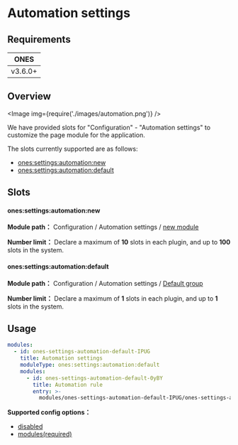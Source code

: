 
# Automation settings

## Requirements

|  ONES   |
| :-----: |
| v3.6.0+ |

## Overview

<Image img={require('./images/automation.png')} />

We have provided slots for "Configuration" - "Automation settings" to customize the page module for the application.

The slots currently supported are as follows:

- [ones:settings:automation:new](#onessettingsautomationnew)
- [ones:settings:automation:default](#onessettingsautomationdefault)

## Slots

#### ones:settings:automation:new

**Module path：** Configuration / Automation settings / [new module](../index.mdx#slot-hierarchy)

**Number limit：** Declare a maximum of **10** slots in each plugin, and up to **100** slots in the system.

#### ones:settings:automation:default

**Module path：** Configuration / Automation settings / [Default group](../index.mdx#slot-hierarchy)

**Number limit：** Declare a maximum of **1** slots in each plugin, and up to **1** slots in the system.

## Usage

```yaml
modules:
  - id: ones-settings-automation-default-IPUG
    title: Automation settings
    moduleType: ones:settings:automation:default
    modules:
      - id: ones-settings-automation-default-0yBY
        title: Automation rule
        entry: >-
          modules/ones-settings-automation-default-IPUG/ones-settings-automation-default-0yBY/index.html
```

**Supported config options：**

- [disabled](../../../../../reference/config/plugin.yaml#disabled)
- [modules(required)](../../../../../reference/config/plugin.yaml#subModule)
